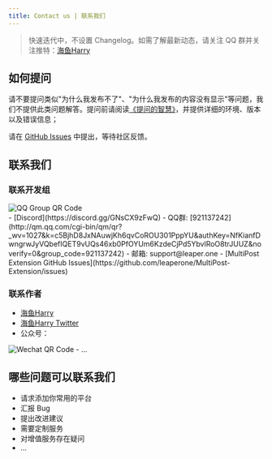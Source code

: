 ```yaml
---
title: Contact us | 联系我们
---
```


> 快速迭代中，不设置 Changelog。如需了解最新动态，请关注 QQ 群并关注推特：[海鱼Harry](https://x.com/harry_is_fish)

## 如何提问

请不要提问类似"为什么我发布不了"、"为什么我发布的内容没有显示"等问题，我们不提供此类问题解答。提问前请阅读[《提问的智慧》](https://github.com/ryanhanwu/How-To-Ask-Questions-The-Smart-Way/blob/main/README-zh_CN.md)，并提供详细的环境、版本以及错误信息；

请在 [GitHub Issues](https://github.com/MultiPost-Extension/MultiPost-Extension/issues) 中提出，等待社区反馈。

## 联系我们
### 联系开发组
<div style={{display: 'flex', gap: '20px', flexDirection: {xs: 'column', sm: 'row', md: 'row'}}}>
  <Image src={qqImageUrl} alt="QQ Group QR Code" width={270} />
  <div style={{width: '50%'}}>
    - [Discord](https://discord.gg/GNsCX9zFwQ)
    - QQ群: [921137242](http://qm.qq.com/cgi-bin/qm/qr?_wv=1027&k=c5BjhD8JxNAuwjKh6qvCoROU301PppYU&authKey=NfKianfDwngrwJyVQbefIQET9vUQs46xb0PfOYUm6KzdeCjPd5YbvlRoO8trJUUZ&noverify=0&group_code=921137242)
    - 邮箱: support@leaper.one
    - [MultiPost Extension GitHub Issues](https://github.com/leaperone/MultiPost-Extension/issues)
  </div>
</div>

### 联系作者
- [海鱼Harry](https://bento.me/harryisfish)
- [海鱼Harry Twitter](https://x.com/harry_is_fish)
- 公众号：
<Image src={wechatImageUrl} alt="Wechat QR Code" width={400} />
- ...

## 哪些问题可以联系我们
- 请求添加你常用的平台
- 汇报 Bug
- 提出改进建议
- 需要定制服务
- 对增值服务存在疑问
- ...
